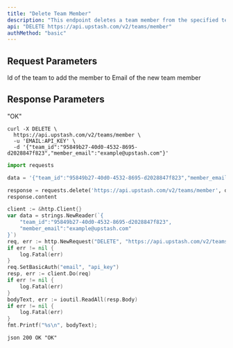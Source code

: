 ```yaml
---
title: "Delete Team Member"
description: "This endpoint deletes a team member from the specified team."
api: "DELETE https://api.upstash.com/v2/teams/member"
authMethod: "basic"
---
```


## Request Parameters

<ParamField body="team_id" type="string" required>
  Id of the team to add the member to
</ParamField>

<ParamField body="member_email" type="string" required>
  Email of the new team member
</ParamField>

## Response Parameters

"OK"

<RequestExample>

```shell curl
curl -X DELETE \
  https://api.upstash.com/v2/teams/member \
  -u 'EMAIL:API_KEY' \
  -d '{"team_id":"95849b27-40d0-4532-8695-d2028847f823","member_email":"example@upstash.com"}'
```

```python Python
import requests

data = '{"team_id":"95849b27-40d0-4532-8695-d2028847f823","member_email":"example@upstash.com"}'

response = requests.delete('https://api.upstash.com/v2/teams/member', data=data, auth=('EMAIL', 'API_KEY'))
response.content
```

```go Go
client := &http.Client{}
var data = strings.NewReader(`{
    "team_id":"95849b27-40d0-4532-8695-d2028847f823",
    "member_email":"example@upstash.com"
}`)
req, err := http.NewRequest("DELETE", "https://api.upstash.com/v2/teams/member", data)
if err != nil {
    log.Fatal(err)
}
req.SetBasicAuth("email", "api_key")
resp, err := client.Do(req)
if err != nil {
    log.Fatal(err)
}
bodyText, err := ioutil.ReadAll(resp.Body)
if err != nil {
    log.Fatal(err)
}
fmt.Printf("%s\n", bodyText);
```

</RequestExample>

<ResponseExample>```json 200 OK "OK" ```</ResponseExample>
